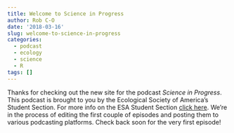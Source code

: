 ```yaml
---
title: Welcome to Science in Progress
author: Rob C-O
date: '2018-03-16'
slug: welcome-to-science-in-progress
categories:
  - podcast
  - ecology
  - science
  - R
tags: []
---
```


Thanks for checking out the new site for the podcast *Science in Progress*.  This podcast is brought to you by the Ecological Society of America's Student Section.  For more info on the ESA Student Section [click here](https://www.esastudents.org).  We're in the process of editing the first couple of episodes and posting them to various podcasting platforms.  Check back soon for the very first episode!